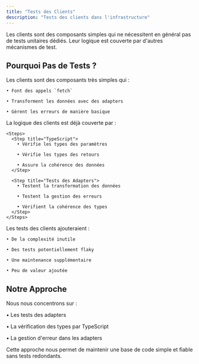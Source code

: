```yaml
---
title: "Tests des Clients"
description: "Tests des clients dans l'infrastructure"
---
```


<Info icon="test">
  Les clients sont des composants simples qui ne nécessitent en général pas de
  tests unitaires dédiés. Leur logique est couverte par d'autres mécanismes de
  test.
</Info>

## Pourquoi Pas de Tests ?

<AccordionGroup>
  <Accordion title="Simplicité des Clients">
    Les clients sont des composants très simples qui :

    • Font des appels `fetch`

    • Transforment les données avec des adapters

    • Gèrent les erreurs de manière basique

  </Accordion>

  <Accordion title="Couverture Existante">
    La logique des clients est déjà couverte par :

    <Steps>
      <Step title="TypeScript">
        • Vérifie les types des paramètres

        • Vérifie les types des retours

        • Assure la cohérence des données
      </Step>

      <Step title="Tests des Adapters">
        • Testent la transformation des données

        • Testent la gestion des erreurs

        • Vérifient la cohérence des types
      </Step>
    </Steps>

  </Accordion>

  <Accordion title="Complexité Inutile">
    Les tests des clients ajouteraient :

    • De la complexité inutile

    • Des tests potentiellement flaky

    • Une maintenance supplémentaire

    • Peu de valeur ajoutée

  </Accordion>
</AccordionGroup>

## Notre Approche

Nous nous concentrons sur :

• Les tests des adapters

• La vérification des types par TypeScript

• La gestion d'erreur dans les adapters

Cette approche nous permet de maintenir une base de code simple et fiable sans tests redondants.
